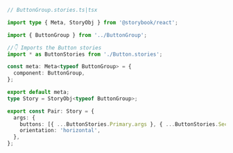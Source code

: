 ```ts
// ButtonGroup.stories.ts|tsx

import type { Meta, StoryObj } from '@storybook/react';

import { ButtonGroup } from '../ButtonGroup';

//👇 Imports the Button stories
import * as ButtonStories from './Button.stories';

const meta: Meta<typeof ButtonGroup> = {
  component: ButtonGroup,
};

export default meta;
type Story = StoryObj<typeof ButtonGroup>;

export const Pair: Story = {
  args: {
    buttons: [{ ...ButtonStories.Primary.args }, { ...ButtonStories.Secondary.args }],
    orientation: 'horizontal',
  },
};
```

